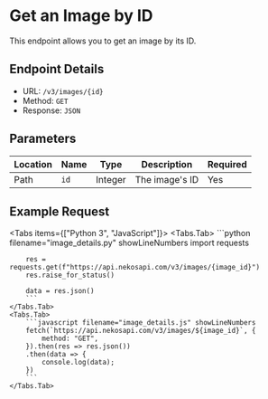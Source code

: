 
# Get an Image by ID

This endpoint allows you to get an image by its ID.

## Endpoint Details

-   URL: `/v3/images/{id}`
-   Method: `GET`
-   Response: `JSON`

## Parameters

| Location | Name | Type    | Description    | Required |
| -------- | ---- | ------- | -------------- | -------- |
| Path     | `id` | Integer | The image's ID | Yes      |

## Example Request

<Tabs items={["Python 3", "JavaScript"]}>
    <Tabs.Tab>
        ```python filename="image_details.py" showLineNumbers
        import requests

        res = requests.get(f"https://api.nekosapi.com/v3/images/{image_id}")
        res.raise_for_status()

        data = res.json()
        ```
    </Tabs.Tab>
    <Tabs.Tab>
        ```javascript filename="image_details.js" showLineNumbers
        fetch(`https://api.nekosapi.com/v3/images/${image_id}`, {
            method: "GET",
        }).then(res => res.json())
        .then(data => {
            console.log(data);
        })
        ```
    </Tabs.Tab>

</Tabs>
